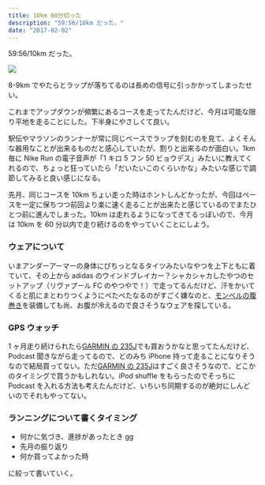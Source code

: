 ```yaml
---
title: 10km 60分切った
description: "59:56/10km だった。"
date: "2017-02-02"
---
```


59:56/10km だった。

![](1.jpg)

8-9km でやたらとラップが落ちてるのは長めの信号に引っかかってしまったせい。

これまでアップダウンが頻繁にあるコースを走ってたんだけど、今月は可能な限り平地を走ることにした。下半身にやさしくて良い。

駅伝やマラソンのランナーが常に同じペースでラップを刻むのを見て、よくそんな器用なことが出来るものだと感心していたが、割りと出来るのが面白い。1km 毎に Nike Run の電子音声が「1 キロ 5 フン 50 ビョウデス」みたいに教えてくれるので、ちょっと狂っていたら「だいたいこのくらいかな」みたいな感じで調節してみると良い感じになる。

先月、同じコースを 10km ちょい走った時はホントしんどかったが、今回はペースを一定に保ちつつ前回より楽に速く走ることが出来たと感じているのでまたひとつ前に進んでしまった。10km は走れるようになってきてるっぽいので、今月は 10km を 60 分以内で走り続けるのをやっていくことにしよう。

### **ウェアについて**

いまアンダーアーマーの身体にぴちっとなるタイツみたいなやつを上下ともに着ていて、その上から adidas のウインドブレイカー？シャカシャカしたやつのセットアップ（リヴァプール FC のやつやで！）で走ってるんだけど、汗をかいてくると肌にまとわりつくようにぺたぺたなるのがすごく嫌なのと、[モンベルの腹巻き](http://amzn.to/2kVcDfD)を装備しても尚、お腹が冷えるので良さそうなウェアを探している。

### GPS ウォッチ

1 ヶ月走り続けられたら[GARMIN の 235J](http://amzn.to/2jXYbCy)でも買おうかなと思ってたんだけど、Podcast 聞きながら走ってるので、どのみち iPhone 持って走ることになりそうなので結局買ってない。ただ[GARMIN の 235J](http://amzn.to/2jXYbCy)はすごく良さそうなので、どこかのタイミングで買うかもしれない。iPod shuffle をもらったのでそっちに Podcast を入れる方法も考えたんだけど、いちいち同期するのが絶対にしんどいのでそれもやってない。

### ランニングについて書くタイミング

- 何かに気づき、進捗があったとき gg
- 先月の振り返り
- 何か買ってよかった時

に絞って書いていく。
